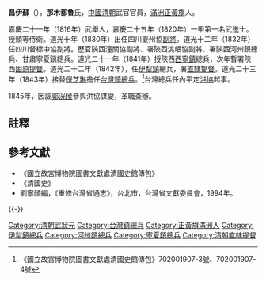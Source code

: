 '''昌伊蘇'''（{{bd|？年||1850年|catIdx=Y}}），'''那木都魯'''氏，[[中國|中國]][[清朝|清朝]]武官官員，[[滿洲|滿洲]][[正黃旗|正黃旗]]人。

嘉慶二十一年（1816年）武舉人，嘉慶二十五年（1820年）一甲第一名武進士。授頭等侍衛。道光十年（1830年）出任四川夔州協[[副將|副將]]。道光十二年（1832年）任四川督標中協副將。歷官陝西潼關協副將、署陝西洮岷協副將、署陝西河州鎮總兵、甘肅寧夏鎮總兵。道光二十一年（1841年）授陝西[[西寧鎮|西寧鎮]]總兵，次年暫署陝西[[固原|固原]][[提督|提督]]。道光二十二年（1842年），任[[伊犁鎮|伊犁鎮]]總兵，署[[直隸提督|直隸提督]]。道光二十三年（1843年）接替[[保芝琳|保芝琳]]擔任[[台灣鎮|台灣鎮]][[總兵|總兵]]。<ref>《國立故宮博物院圖書文獻處清國史館傳包》702001907-3號、702001907-4號</ref>台灣總兵任內平定[[洪協|洪協]]起事。

1845年，因誣[[郭洸侯|郭洸侯]]參與洪協謀變，革職查辦。
==註釋==
{{reflist}}

==參考文獻==
*《國立故宮博物院圖書文獻處清國史館傳包》
*《清國史》
*劉寧顏編，《重修台灣省通志》，台北市，台灣省文獻委員會，1994年。

{{-}}
{{start box}}
{{s-off}}
{{s-before|[[保芝琳|保芝琳]]}}
{{s-title|[[台灣鎮總兵|台灣鎮總兵]]|<small>道光二十三年（1843年）</small>上任}}
{{s-after|[[武攀鳳|武攀鳳]]}}
{{end box}}
{{嘉慶二十五年庚辰科武殿試金榜}}
{{DEFAULTSORT:Chang昌}}
[[Category:清朝武狀元|Category:清朝武狀元]]
[[Category:台灣鎮總兵|Category:台灣鎮總兵]]
[[Category:正黃旗滿洲人|Category:正黃旗滿洲人]]
[[Category:伊犁鎮總兵|Category:伊犁鎮總兵]]
[[Category:河州鎮總兵|Category:河州鎮總兵]]
[[Category:寧夏鎮總兵|Category:寧夏鎮總兵]]
[[Category:清朝直隸提督|Category:清朝直隸提督]]